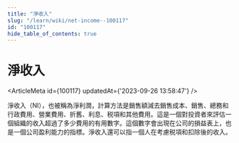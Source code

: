 ```yaml
---
title: "淨收入"
slug: "/learn/wiki/net-income--100117"
id: "100117"
hide_table_of_contents: true
---
```



# 淨收入

<ArticleMeta id={100117} updatedAt={'2023-09-26 13:58:47'} />
<div className='border-solid border-b border-t-0 my-4 border-[var(--ifm-color-gray-300)]' />

淨收入（NI），也被稱為淨利潤，計算方法是銷售額減去銷售成本、銷售、總務和行政費用、營業費用、折舊、利息、税項和其他費用。這是一個對投資者來評估一個組織的收入超過了多少費用的有用數字。這個數字會出現在公司的損益表上，也是一個公司盈利能力的指標。淨收入還可以指一個人在考慮税項和扣除後的收入。
